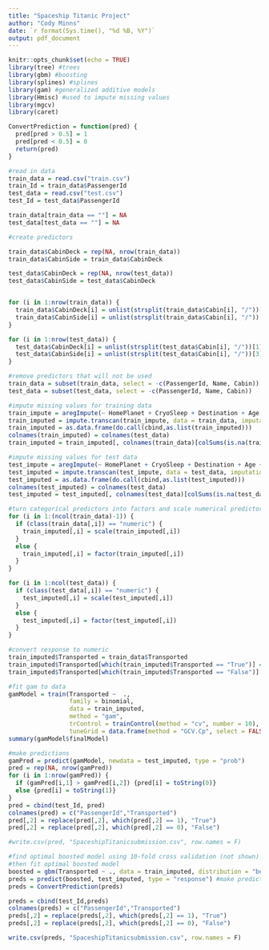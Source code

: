 ```yaml
---
title: "Spaceship Titanic Project"
author: "Cody Minns"
date: `r format(Sys.time(), "%d %B, %Y")`
output: pdf_document
---
```


```r
knitr::opts_chunk$set(echo = TRUE)
library(tree) #trees
library(gbm) #boosting
library(splines) #splines
library(gam) #generalized additive models
library(Hmisc) #used to impute missing values
library(mgcv) 
library(caret) 
```

```r
ConvertPrediction = function(pred) {
  pred[pred > 0.5] = 1
  pred[pred < 0.5] = 0
  return(pred)
}
```


```r
#read in data
train_data = read.csv("train.csv")
train_Id = train_data$PassengerId
test_data = read.csv("test.csv")
test_Id = test_data$PassengerId

train_data[train_data == ""] = NA
test_data[test_data == ""] = NA

#create predictors

train_data$CabinDeck = rep(NA, nrow(train_data))
train_data$CabinSide = train_data$CabinDeck

test_data$CabinDeck = rep(NA, nrow(test_data))
test_data$CabinSide = test_data$CabinDeck


for (i in 1:nrow(train_data)) {
  train_data$CabinDeck[i] = unlist(strsplit(train_data$Cabin[i], "/"))[1]
  train_data$CabinSide[i] = unlist(strsplit(train_data$Cabin[i], "/"))[3]
}

for (i in 1:nrow(test_data)) {
  test_data$CabinDeck[i] = unlist(strsplit(test_data$Cabin[i], "/"))[1]
  test_data$CabinSide[i] = unlist(strsplit(test_data$Cabin[i], "/"))[3]
}

#remove predictors that will not be used
train_data = subset(train_data, select = -c(PassengerId, Name, Cabin))
test_data = subset(test_data, select = -c(PassengerId, Name, Cabin))
```


```r
#impute missing values for training data
train_impute = aregImpute(~ HomePlanet + CryoSleep + Destination + Age + VIP + RoomService + FoodCourt + ShoppingMall + Spa + VRDeck + CabinDeck + CabinSide, data = train_data)
train_imputed = impute.transcan(train_impute, data = train_data, imputation = 1, list.out = TRUE, pr = FALSE, check = FALSE)
train_imputed = as.data.frame(do.call(cbind,as.list(train_imputed)))
colnames(train_imputed) = colnames(test_data)
train_imputed = train_imputed[, colnames(train_data)[colSums(is.na(train_data)) > 0], drop = FALSE]
```

```r
#impute missing values for test data
test_impute = aregImpute(~ HomePlanet + CryoSleep + Destination + Age + VIP + RoomService + FoodCourt + ShoppingMall + Spa + VRDeck + CabinDeck + CabinSide, data = test_data)
test_imputed = impute.transcan(test_impute, data = test_data, imputation = 1, list.out = TRUE, pr = FALSE, check = FALSE)
test_imputed = as.data.frame(do.call(cbind,as.list(test_imputed)))
colnames(test_imputed) = colnames(test_data)
test_imputed = test_imputed[, colnames(test_data)[colSums(is.na(test_data)) > 0], drop = FALSE]
```

```r

#turn categorical predictors into factors and scale numerical predictors
for (i in 1:(ncol(train_data)-1)) {
  if (class(train_data[,i]) == "numeric") {
    train_imputed[,i] = scale(train_imputed[,i])
  }
  else {
    train_imputed[,i] = factor(train_imputed[,i])
  }
}

for (i in 1:ncol(test_data)) {
  if (class(test_data[,i]) == "numeric") {
    test_imputed[,i] = scale(test_imputed[,i])
  }
  else {
    test_imputed[,i] = factor(test_imputed[,i])
  }
}

```


```r

#convert response to numeric
train_imputed$Transported = train_data$Transported
train_imputed$Transported[which(train_imputed$Transported == "True")] = 1
train_imputed$Transported[which(train_imputed$Transported == "False")] = 0

```

```r
#fit gam to data
gamModel = train(Transported ~  .,
                 family = binomial, 
                 data = train_imputed,
                 method = "gam",
                 trControl = trainControl(method = "cv", number = 10),
                 tuneGrid = data.frame(method = "GCV.Cp", select = FALSE))
summary(gamModel$finalModel)
```


```r
#make predictions
gamPred = predict(gamModel, newdata = test_imputed, type = "prob")
pred = rep(NA, nrow(gamPred))
for (i in 1:nrow(gamPred)) {
  if (gamPred[i,1] > gamPred[i,2]) {pred[i] = toString(0)}
  else {pred[i] = toString(1)}
}
pred = cbind(test_Id, pred)
colnames(pred) = c("PassengerId","Transported")
pred[,2] = replace(pred[,2], which(pred[,2] == 1), "True")
pred[,2] = replace(pred[,2], which(pred[,2] == 0), "False")

#write.csv(pred, "SpaceshipTitanicsubmission.csv", row.names = F)

```


```r

#find optimal boosted model using 10-fold cross validation (not shown)
#then fit optimal boosted model
boosted = gbm(Transported ~ ., data = train_imputed, distribution = "bernoulli", n.trees = 68795, shrinkage = 0.001) #create boosted model
preds = predict(boosted, test_imputed, type = "response") #make predictions
preds = ConvertPrediction(preds)

preds = cbind(test_Id,preds)
colnames(preds) = c("PassengerId","Transported")
preds[,2] = replace(preds[,2], which(preds[,2] == 1), "True")
preds[,2] = replace(preds[,2], which(preds[,2] == 0), "False")

write.csv(preds, "SpaceshipTitanicsubmission.csv", row.names = F)

```


